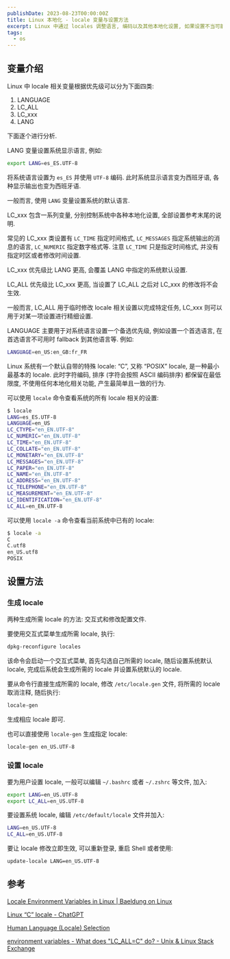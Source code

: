 ```yaml
---
publishDate: 2023-08-23T00:00:00Z
title: Linux 本地化 - locale 变量与设置方法
excerpt: Linux 中通过 locales 调整语言, 编码以及其他本地化设置, 如果设置不当可能导致乱码等问题. 本文介绍 Linux 中 locales 变量的作用以及 locales 的设置方法
tags:
  - os
---
```


## 变量介绍

Linux 中 locale 相关变量根据优先级可以分为下面四类:

1. LANGUAGE
2. LC_ALL
3. LC_xxx
4. LANG

下面逐个进行分析.

LANG 变量设置系统显示语言, 例如:

```bash
export LANG=es_ES.UTF-8
```

将系统语言设置为 `es_ES` 并使用 `UTF-8` 编码. 此时系统显示语言变为西班牙语, 各种显示输出也变为西班牙语.

一般而言, 使用 `LANG` 变量设置系统的默认语言.

LC_xxx 包含一系列变量, 分别控制系统中各种本地化设置, 全部设置参考末尾的说明.

常见的 LC_xxx 类设置有 `LC_TIME` 指定时间格式, `LC_MESSAGES` 指定系统输出的消息的语言, `LC_NUMERIC` 指定数字格式等. 注意 `LC_TIME` 只是指定时间格式, 并没有指定时区或者修改时间设置.

LC_xxx 优先级比 LANG 更高, 会覆盖 LANG 中指定的系统默认设置.

LC_ALL 优先级比 LC_xxx 更高, 当设置了 LC_ALL 之后对 LC_xxx 的修改将不会生效.

一般而言, LC_ALL 用于临时修改 locale 相关设置以完成特定任务, LC_xxx 则可以用于对某一项设置进行精细设置.

LANGUAGE 主要用于对系统语言设置一个备选优先级, 例如设置一个首选语言, 在首选语言不可用时 fallback 到其他语言等. 例如:

```bash
LANGUAGE=en_US:en_GB:fr_FR
```

Linux 系统有一个默认自带的特殊 locale: “C”, 又称 “POSIX” locale, 是一种最小最基本的 locale. 此时字符编码, 排序 (字符会按照 ASCII 编码排序) 都保留在最低限度, 不使用任何本地化相关功能, 产生最简单且一致的行为.

可以使用 `locale` 命令查看系统的所有 locale 相关的设置:

```bash
$ locale
LANG=es_ES.UTF-8
LANGUAGE=en_US
LC_CTYPE="en_EN.UTF-8"
LC_NUMERIC="en_EN.UTF-8"
LC_TIME="en_EN.UTF-8"
LC_COLLATE="en_EN.UTF-8"
LC_MONETARY="en_EN.UTF-8"
LC_MESSAGES="en_EN.UTF-8"
LC_PAPER="en_EN.UTF-8"
LC_NAME="en_EN.UTF-8"
LC_ADDRESS="en_EN.UTF-8"
LC_TELEPHONE="en_EN.UTF-8"
LC_MEASUREMENT="en_EN.UTF-8"
LC_IDENTIFICATION="en_EN.UTF-8"
LC_ALL=en_EN.UTF-8
```

可以使用 `locale -a` 命令查看当前系统中已有的 locale:

```bash
$ locale -a
C
C.utf8
en_US.utf8
POSIX
```

## 设置方法

### 生成 locale

两种生成所需 locale 的方法: 交互式和修改配置文件.

要使用交互式菜单生成所需 locale, 执行:

```bash
dpkg-reconfigure locales
```

该命令会启动一个交互式菜单, 首先勾选自己所需的 locale, 随后设置系统默认 locale, 完成后系统会生成所需的 locale 并设置系统默认的 locale.

要从命令行直接生成所需的 locale, 修改 `/etc/locale.gen` 文件, 将所需的 locale 取消注释, 随后执行:

```bash
locale-gen
```

生成相应 locale 即可.

也可以直接使用 `locale-gen` 生成指定 locale:

```bash
locale-gen en_US.UTF-8
```

### 设置 locale

要为用户设置 locale, 一般可以编辑 `~/.bashrc` 或者 `~/.zshrc` 等文件, 加入:

```bash
export LANG=en_US.UTF-8
export LC_ALL=en_US.UTF-8
```

要设置系统 locale, 编辑 `/etc/default/locale` 文件并加入:

```bash
LANG=en_US.UTF-8
LC_ALL=en_US.UTF-8
```

要让 locale 修改立即生效, 可以重新登录, 重启 Shell 或者使用:

```bash
update-locale LANG=en_US.UTF-8
```

## 参考

[Locale Environment Variables in Linux | Baeldung on Linux](https://www.baeldung.com/linux/locale-environment-variables#2-lcxxx)

[Linux “C” locale - ChatGPT](https://chat.openai.com/share/fa34f747-6e0d-417f-b06a-614037ff3b3c)

[Human Language (Locale) Selection](https://tldp.org/HOWTO/Secure-Programs-HOWTO/locale.html)

[environment variables - What does "LC_ALL=C" do? - Unix & Linux Stack Exchange](https://unix.stackexchange.com/questions/87745/what-does-lc-all-c-do)